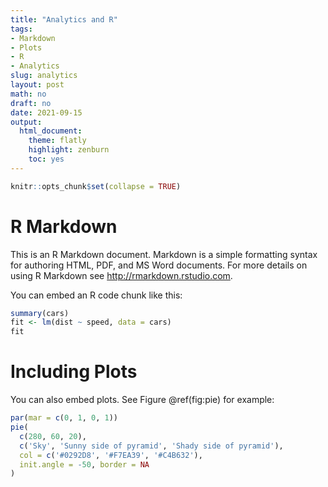 ```yaml
---
title: "Analytics and R"
tags:
- Markdown
- Plots
- R
- Analytics
slug: analytics
layout: post
math: no
draft: no
date: 2021-09-15
output:
  html_document:
    theme: flatly
    highlight: zenburn
    toc: yes
---
```

```r
knitr::opts_chunk$set(collapse = TRUE)
```


# R Markdown

This is an R Markdown document. Markdown is a simple formatting syntax for authoring HTML, PDF, and MS Word documents. For more details on using R Markdown see <http://rmarkdown.rstudio.com>.

You can embed an R code chunk like this:

```r
summary(cars)
fit <- lm(dist ~ speed, data = cars)
fit
```

# Including Plots

You can also embed plots. See Figure \@ref(fig:pie) for example:

```r
par(mar = c(0, 1, 0, 1))
pie(
  c(280, 60, 20),
  c('Sky', 'Sunny side of pyramid', 'Shady side of pyramid'),
  col = c('#0292D8', '#F7EA39', '#C4B632'),
  init.angle = -50, border = NA
)
```
